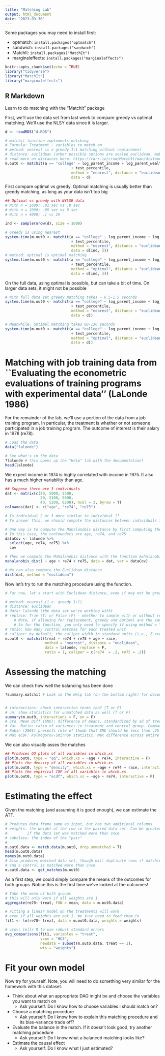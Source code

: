 ```yaml
---
title: "Matching Lab"
output: html_document
date: "2023-09-30"
---
```


Some packages you may need to install first:

- optmatch: `install.packages("optmatch")`
- sandwich: `install.packages("sandwich")`
- MatchIt: `install.packages("MatchIt")`
- marginaleffects: `install.packages("marginaleffects")`

```r
knitr::opts_chunk$set(echo = TRUE)
library("tidyverse")
library("MatchIt")
library("marginaleffects")
```

## R Markdown
Learn to do matching with the "MatchIt" package

First, we'll use the data set from last week to compare greedy vs optimal matching. We'll use the NLSY data since it is larger.
```r

d <- readRDS("d.RDS")

# matchit function implements matching
# Formula: Treatment ~ variables to match on
# method: nearest is a greedy 1:1 matching without replacement
# distance: euclidean (other possible options are scaled_euclidean, mahalanobis, robust_mahalanobis)
# read more on distances here: https://rdrr.io/cran/MatchIt/man/distance.html#mat
m.out0 <- matchit(a == "college" ~ log_parent_income + log_parent_wealth
                              + test_percentile,
                              method = "nearest", distance = "euclidean",
                              data = d)
```

First compare optimal vs greedy. Optimal matching is usually better than greedy matching, as long as your data isn't too big  
```r
## Optimal vs greedy with NYLSR data
# With n = 1000; .01 sec vs .8 sec
# With n = 2000; .05 sec vs 8 sec
# With n = 4000; .1 vs 25

ind <- sample(nrow(d), size = 1000)

# Greedy is using nearest
system.time(m.out0 <- matchit(a == "college" ~ log_parent_income + log_parent_wealth
                              + test_percentile,
                              method = "nearest", distance = "euclidean",
                              data = d[ind, ]))
# method: optimal is optimal matching
system.time(m.out0 <- matchit(a == "college" ~ log_parent_income + log_parent_wealth
                              + test_percentile,
                              method = "optimal", distance = "euclidean",
                              data = d[ind, ]))
```

On the full data, using optimal is possible, but can take a bit of time. On larger data sets, it might not be possible 
```r

# With full data set greedy matching takes ~ 0.5-1.5 seconds
system.time(m.out0 <- matchit(a == "college" ~ log_parent_income + log_parent_wealth
                              + test_percentile,
                              method = "nearest", distance = "euclidean",
                              data = d))

# Meanwhile, optimal matching takes 60-130 seconds
system.time(m.out0 <- matchit(a == "college" ~ log_parent_income + log_parent_wealth
                              + test_percentile,
                              method = "optimal", distance = "euclidean",
                              data = d))
```

# Matching with job training data from ``Evaluating the econometric evaluations of training programs with experimental data'' (LaLonde 1986)
For the remainder of the lab, we'll use a portion of the data from a job training program. In particular, the treatment is whether or not someone participated in a job training program. The outcome of interest is their salary in 1978 (re78).
```r
# Load the data
data("lalonde")

# See what's in the data
?lalonde # this opens up the "Help" tab with the documentation! 
head(lalonde)

```

We expect income in 1974 is highly correlated with income in 1975. It also has a much higher variability than age.
```r

## Suppose there are 3 individuals
dat <- matrix(c(50, 5000, 5500,
                20, 5100, 5900,
                40, 5200, 6200), ncol = 3, byrow = T)
colnames(dat) <- c("age", "re74", "re75")

# Is individual 2 or 3 more similar to individual 1? 
# To answer this, we should compute the distances between individuals 1 and 2, and 1 and 3. 

# One way is to compute the Mahalanobis distance by first computing the covariance matrix of the confounding variables
# In this case, the confounders are age, re74, and re75
dataCov <- lalonde %>%
  select(age, re74, re75) %>%
  cov

# Then we compute the Mahalanobis distance with the function mahalanobis_dist
mahalanobis_dist( ~ age + re74 + re75, data = dat, var = dataCov)

# We can also compute the Euclidean distance
dist(dat, method = "euclidean")
```

Now let's try to run the matching procedure using the \texttt{matchit} function. 
```r
# For now, let's start with Euclidean distance, even if may not be great

# method: nearest (i.e. greedy 1:1)
# distance: euclidean
# data: lalonde (the data set we're working with)
# replace: True (T) or False (F) - whether to sample with or without replacement. 
    # Note, if allowing for replacement, greedy and optimal are the same
    # So for the function, you only need to specify if using method = "nearest"
# ratio: how many control matches for each treated unit
# caliper: by default, the caliper width in standard units (i.e., Z-scores)
m.out0 <- matchit(treat ~ re74 + re75 + age + race,
                  method = "nearest", distance = "euclidean",
                  data = lalonde, replace = F, 
                  ratio = 1, caliper = c(re74  = .2, re75 = .2))


```

# Assessing the matching
We can check how well the balancing has been done
```r
?summary.matchit # Look in the Help tab (on the bottom right) for documentation on summary.matchit


# interactions: check interaction terms too? (T or F)
# un: show statistics for unmatched data as well (T or F)
summary(m.out0, interactions = F, un = F)
# Std. Mean Diff (SMD): difference of means, standardized by sd of treatment group
# Var. Ratio: ratio of variances in treatment and control group. Compares spread of data
# Rubin (2001) presents rule of thumb that SMD should be less than .25 and variance ratio should be between .5 and 2
# Max eCDF: Kolmogorov-Smirnov statistic. Max difference across entire CDF
```

We can also visually asses the matches
```r
## Produces QQ plots of all variables in which.xs
plot(m.out0, type = "qq", which.xs = ~age + re74, interactive = F)
## Plots the density of all variables in which.xs
plot(m.out0, type = "density", which.xs = ~age + re74 + race, interactive = F)
## Plots the empirical CDF of all variables in which.xs
plot(m.out0, type = "ecdf", which.xs = ~age + re74, interactive = F)
```
# Estimating the effect
Given the matching (and assuming it is good enough), we can estimate the ATT. 
```r

# Produces data frame same as input, but has two additional columns
# weights: the weight of the row in the paired data set. Can be greater than 1
#         if the data set was matched more than once
# subclass: the index of the "pair"
#
m.out0.data <- match.data(m.out0, drop.unmatched = T)
head(m.out0.data)
names(m.out0.data)
# Also produces matched data set, though will duplicate rows if matching with replacement
# and a control is matched more than once
m.out0.data <- get_matches(m.out0)
```
As a first step, we could simply compare the means of the outcomes for both groups. Notice this is the first time we've looked at the outcomes!

```r
# Take the mean of both groups
# this will only work if all weights are 1
aggregate(re78~ treat, FUN = mean, data = m.out0.data)

# Fitting a linear model on the treatments will work
# even if all weights are not 1. We just need to feed them in
fit1 <- lm(re78~ treat, data = m.out0.data, weights = weights)

# vcov: tells R to use robust standard errors
avg_comparisons(fit1, variables = "treat",
                vcov = "HC3",
                newdata = subset(m.out0.data, treat == 1),
                wts = "weights")
```


# Fit your own model
Now try for yourself. Note, you will need to do something very similar for the homework with this dataset.

* Think about what an appropriate DAG might be and choose the variables you want to match on
  - Ask yourself: Do I know how to choose variables I should match on?
* Choose a matching procedure
  - Ask yourself: Do I know how to explain this matching procedure and its bias-variance trade off?
* Evaluate the balance in the match. If it doesn't look good, try another matching procedure
  - Ask yourself: Do I know what a balanced matching looks like? 
* Estimate the causal effect 
  - Ask yourself: Do I know what I just estimated?
